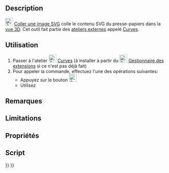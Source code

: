<languages/>

{{Docnav/fr
|[[Curves_ProfileSupport/fr|Plan de support]]
|[[Curves_PipeshellProfile/fr|Profil enveloppe de tube]]
|[[Curves_Workbench/fr|Atelier Curves]]
|IconL=Curves_ProfileSupport.svg
|IconR=Curves_PipeshellProfile.svg
|IconC=Curves_workbench_icon.svg
}}

{{GuiCommand/fr
|Name=Curves PasteSVG
|Name/fr=Curves Coller une image SVG
|MenuLocation=Misc. → Paste SVG
|Workbenches=[[Curves_Workbench/fr|Curves]]
}}

==Description==

[[Image:Curves_PasteSVG.svg|24px]] [[Curves_PasteSVG/fr|Coller une image SVG]] colle le contenu SVG du presse-papiers dans la [[3D_view/fr|vue 3D]]. Cet outil fait partie des [[External_workbenches/fr|ateliers externes]] appelé [[Curves_Workbench/fr|Curves]].

==Utilisation==

# Passer à l'atelier [[Image:Curves_workbench_icon.svg|24px]] [[Curves_Workbench/fr|Curves]] (à installer à partir du [[Image:Std_AddonMgr.svg|24px]] [[Std_AddonMgr/fr|Gestionnaire des extensions]] si ce n'est pas déjà fait)
# Pour appeler la commande, effectuez l'une des opérations suivantes:
#* Appuyez sur le bouton [[Image:Curves_PasteSVG.svg|24px]] 
#* Utilisez {{MenuCommand|Misc. → Paste SVG}}


==Remarques==


==Limitations==


==Propriétés==


==Script==


{{Docnav/fr
|[[Curves_ProfileSupport/fr|Plan de support]]
|[[Curves_PipeshellProfile/fr|Profil enveloppe de tube]]
|[[Curves_Workbench/fr|Atelier Curves]]
|IconL=Curves_ProfileSupport.svg
|IconR=Curves_PipeshellProfile.svg
|IconC=Curves_workbench_icon.svg
}}

{{Curves Tools navi{{#translation:}}}}
{{Userdocnavi{{#translation:}}}}